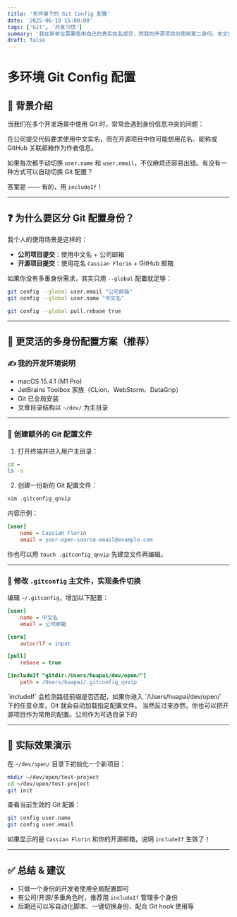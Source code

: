 ```yaml
---
title: '多环境下的 Git Config 配置'
date: '2025-06-19 15:00:00'
tags: ['Git', '开发习惯']
summary: '我在新单位需要使用自己的真实姓名提交，而我的开源项目则使用第二身份。本文记录了如何通过 Git 的 includeIf 配置机制，在不影响常用配置的前提下实现多环境身份兼容。'
draft: false
---
```


# 多环境 Git Config 配置

## 🧭 背景介绍

当我们在多个开发场景中使用 Git 时，常常会遇到身份信息冲突的问题：

<Callout emoji="👥">
  在公司提交代码要求使用中文实名，而在开源项目中你可能想用花名、昵称或 GitHub
  关联邮箱作为作者信息。
</Callout>

如果每次都手动切换 `user.name` 和 `user.email`，不仅麻烦还容易出错。有没有一种方式可以自动切换 Git 配置？

答案是 —— 有的，用 `includeIf`！

---

## ❓ 为什么要区分 Git 配置身份？

我个人的使用场景是这样的：

- **公司项目提交**：使用中文名 + 公司邮箱
- **开源项目提交**：使用花名 `Cassian Florin` + GitHub 邮箱

如果你没有多重身份需求，其实只用 `--global` 配置就足够：

```bash
git config --global user.email "公司邮箱"
git config --global user.name "中文名"

git config --global pull.rebase true
```

---

## 🧬 更灵活的多身份配置方案（推荐）

### ✍️ 我的开发环境说明

- macOS 15.4.1 (M1 Pro)
- JetBrains Toolbox 家族（CLion、WebStorm、DataGrip）
- Git 已全局安装
- 文章目录结构以 `~/dev/` 为主目录

---

### 📁 创建额外的 Git 配置文件

1. 打开终端并进入用户主目录：

```bash
cd ~
ls -a
```

2. 创建一份新的 Git 配置文件：

```bash
vim .gitconfig_qnvip
```

内容示例：

```ini
[user]
    name = Cassian Florin
    email = your-open-source-email@example.com
```

你也可以用 `touch .gitconfig_qnvip` 先建空文件再编辑。

---

### 🔁 修改 `.gitconfig` 主文件，实现条件切换

编辑 `~/.gitconfig`，增加以下配置：

```ini
[user]
    name = 中文名
    email = 公司邮箱

[core]
    autocrlf = input

[pull]
    rebase = true

[includeIf "gitdir:/Users/huapai/dev/open/"]
    path = /Users/huapai/.gitconfig_qnvip
```

<Callout emoji="🧠" type="info">
  `includeIf` 会检测路径前缀是否匹配，如果你进入 `/Users/huapai/dev/open/`
  下的任意仓库，Git 就会自动加载指定配置文件。
  当然反过来亦然，你也可以把开源项目作为常用的配置。公司作为可选目录下的
</Callout>

---

## 🧪 实际效果演示

在 `~/dev/open/` 目录下初始化一个新项目：

```bash
mkdir ~/dev/open/test-project
cd ~/dev/open/test-project
git init
```

查看当前生效的 Git 配置：

```bash
git config user.name
git config user.email
```

如果显示的是 `Cassian Florin` 和你的开源邮箱，说明 `includeIf` 生效了！

---

## ✅ 总结 & 建议

- 只做一个身份的开发者使用全局配置即可
- 有公司/开源/多重角色时，推荐用 `includeIf` 管理多个身份
- 后期还可以写自动化脚本、一键切换身份、配合 Git hook 使用等
